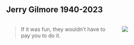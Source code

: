 ## Jerry Gilmore 1940-2023

:::: {.columns}
::: {.column width=60%}
>If it was fun, they wouldn't have to pay you to do it.
:::
::: {.column width=40%}
![](include/img/gilmore-jerry.png)
:::
::::
